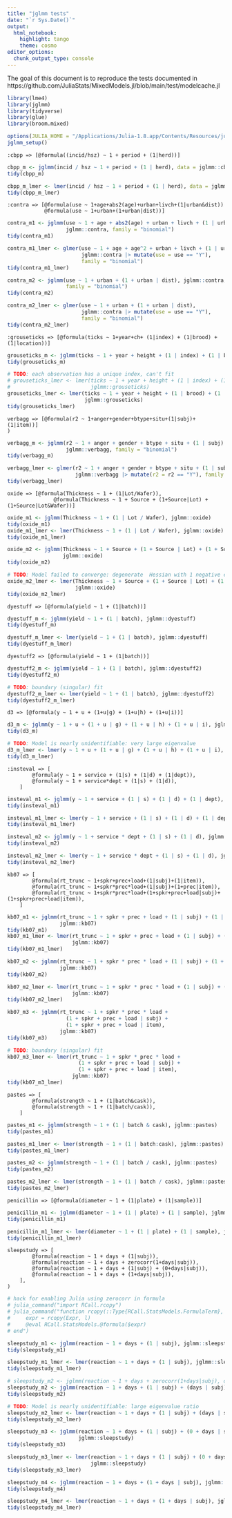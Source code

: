 ```yaml
---
title: "jglmm tests"
date: "`r Sys.Date()`"
output: 
  html_notebook: 
    highlight: tango
    theme: cosmo
editor_options: 
  chunk_output_type: console
---
```


The goal of this document is to reproduce the tests documented in https://github.com/JuliaStats/MixedModels.jl/blob/main/test/modelcache.jl

```r
library(lme4)
library(jglmm)
library(tidyverse)
library(glue)
library(broom.mixed)

options(JULIA_HOME = "/Applications/Julia-1.8.app/Contents/Resources/julia/bin/") 
jglmm_setup()
```



```
:cbpp => [@formula((incid/hsz) ~ 1 + period + (1|herd))]
```

```r
cbpp_m <- jglmm(incid / hsz ~ 1 + period + (1 | herd), data = jglmm::cbpp)
tidy(cbpp_m)

cbpp_m_lmer <- lmer(incid / hsz ~ 1 + period + (1 | herd), data = jglmm::cbpp)
tidy(cbpp_m_lmer)
```


```
:contra => [@formula(use ~ 1+age+abs2(age)+urban+livch+(1|urban&dist))
            @formula(use ~ 1+urban+(1+urban|dist))]
```

```r
contra_m1 <- jglmm(use ~ 1 + age + abs2(age) + urban + livch + (1 | urban & dist),
                   jglmm::contra, family = "binomial")
tidy(contra_m1)

contra_m1_lmer <- glmer(use ~ 1 + age + age^2 + urban + livch + (1 | urban:dist),
                        jglmm::contra |> mutate(use = use == "Y"),
                        family = "binomial")
tidy(contra_m1_lmer)

contra_m2 <- jglmm(use ~ 1 + urban + (1 + urban | dist), jglmm::contra,
                   family = "binomial")
tidy(contra_m2)

contra_m2_lmer <- glmer(use ~ 1 + urban + (1 + urban | dist),
                        jglmm::contra |> mutate(use = use == "Y"),
                        family = "binomial")
tidy(contra_m2_lmer)
```


```
:grouseticks => [@formula(ticks ~ 1+year+ch+ (1|index) + (1|brood) + (1|location))]
```

```r
grouseticks_m <- jglmm(ticks ~ 1 + year + height + (1 | index) + (1 | brood) + (1 | location), jglmm::grouseticks)
tidy(grouseticks_m)

# TODO: each observation has a unique index, can't fit
# grouseticks_lmer <- lmer(ticks ~ 1 + year + height + (1 | index) + (1 | brood) + (1 | location),
#                          jglmm::grouseticks)
grouseticks_lmer <- lmer(ticks ~ 1 + year + height + (1 | brood) + (1 | location),
                         jglmm::grouseticks)
tidy(grouseticks_lmer)
```


```
verbagg => [@formula(r2 ~ 1+anger+gender+btype+situ+(1|subj)+(1|item))]
)
```

```r
verbagg_m <- jglmm(r2 ~ 1 + anger + gender + btype + situ + (1 | subj) + (1 | item),
                   jglmm::verbagg, family = "binomial")
tidy(verbagg_m)

verbagg_lmer <- glmer(r2 ~ 1 + anger + gender + btype + situ + (1 | subj) + (1 | item),
                      jglmm::verbagg |> mutate(r2 = r2 == "Y"), family = "binomial")
tidy(verbagg_lmer)
```

```
oxide => [@formula(Thickness ~ 1 + (1|Lot/Wafer)),
               @formula(Thickness ~ 1 + Source + (1+Source|Lot) + (1+Source|Lot&Wafer))]
```

```r
oxide_m1 <- jglmm(Thickness ~ 1 + (1 | Lot / Wafer), jglmm::oxide)
tidy(oxide_m1)
oxide_m1_lmer <- lmer(Thickness ~ 1 + (1 | Lot / Wafer), jglmm::oxide)
tidy(oxide_m1_lmer)

oxide_m2 <- jglmm(Thickness ~ 1 + Source + (1 + Source | Lot) + (1 + Source | Lot & Wafer),
                  jglmm::oxide)
tidy(oxide_m2)

# TODO: Model failed to converge: degenerate  Hessian with 1 negative eigenvalues
oxide_m2_lmer <- lmer(Thickness ~ 1 + Source + (1 + Source | Lot) + (1 + Source | Lot:Wafer),
                      jglmm::oxide)
tidy(oxide_m2_lmer)
```

```
dyestuff => [@formula(yield ~ 1 + (1|batch))]
```

```r
dyestuff_m <- jglmm(yield ~ 1 + (1 | batch), jglmm::dyestuff)
tidy(dyestuff_m)

dyestuff_m_lmer <- lmer(yield ~ 1 + (1 | batch), jglmm::dyestuff)
tidy(dyestuff_m_lmer)
```

```
dyestuff2 => [@formula(yield ~ 1 + (1|batch))]
```

```r
dyestuff2_m <- jglmm(yield ~ 1 + (1 | batch), jglmm::dyestuff2)
tidy(dyestuff2_m)

# TODO: boundary (singular) fit
dyestuff2_m_lmer <- lmer(yield ~ 1 + (1 | batch), jglmm::dyestuff2)
tidy(dyestuff2_m_lmer)
```

```
d3 => [@formula(y ~ 1 + u + (1+u|g) + (1+u|h) + (1+u|i))]
```

```r
d3_m <- jglmm(y ~ 1 + u + (1 + u | g) + (1 + u | h) + (1 + u | i), jglmm::d3)
tidy(d3_m)

# TODO: Model is nearly unidentifiable: very large eigenvalue
d3_m_lmer <- lmer(y ~ 1 + u + (1 + u | g) + (1 + u | h) + (1 + u | i), jglmm::d3)
tidy(d3_m_lmer)
```


```
:insteval => [
        @formula(y ~ 1 + service + (1|s) + (1|d) + (1|dept)),
        @formula(y ~ 1 + service*dept + (1|s) + (1|d)),
    ]
```

```r
insteval_m1 <- jglmm(y ~ 1 + service + (1 | s) + (1 | d) + (1 | dept), jglmm::insteval)
tidy(insteval_m1)

insteval_m1_lmer <- lmer(y ~ 1 + service + (1 | s) + (1 | d) + (1 | dept), jglmm::insteval)
tidy(insteval_m1_lmer)

insteval_m2 <- jglmm(y ~ 1 + service * dept + (1 | s) + (1 | d), jglmm::insteval)
tidy(insteval_m2)

insteval_m2_lmer <- lmer(y ~ 1 + service * dept + (1 | s) + (1 | d), jglmm::insteval)
tidy(insteval_m2_lmer)
```

```
kb07 => [
        @formula(rt_trunc ~ 1+spkr+prec+load+(1|subj)+(1|item)),
        @formula(rt_trunc ~ 1+spkr*prec*load+(1|subj)+(1+prec|item)),
        @formula(rt_trunc ~ 1+spkr*prec*load+(1+spkr+prec+load|subj)+(1+spkr+prec+load|item)),
    ]
```

```r
kb07_m1 <- jglmm(rt_trunc ~ 1 + spkr + prec + load + (1 | subj) + (1 | item),
                 jglmm::kb07)
tidy(kb07_m1)
kb07_m1_lmer <- lmer(rt_trunc ~ 1 + spkr + prec + load + (1 | subj) + (1 | item),
                     jglmm::kb07)
tidy(kb07_m1_lmer)

kb07_m2 <- jglmm(rt_trunc ~ 1 + spkr * prec * load + (1 | subj) + (1 + prec | item),
                 jglmm::kb07)
tidy(kb07_m2)

kb07_m2_lmer <- lmer(rt_trunc ~ 1 + spkr * prec * load + (1 | subj) + (1 + prec | item),
                     jglmm::kb07)
tidy(kb07_m2_lmer)

kb07_m3 <- jglmm(rt_trunc ~ 1 + spkr * prec * load +
                   (1 + spkr + prec + load | subj) +
                   (1 + spkr + prec + load | item),
                 jglmm::kb07)
tidy(kb07_m3)

# TODO: boundary (singular) fit
kb07_m3_lmer <- lmer(rt_trunc ~ 1 + spkr * prec * load +
                       (1 + spkr + prec + load | subj) +
                       (1 + spkr + prec + load | item),
                     jglmm::kb07)
tidy(kb07_m3_lmer)
```


```
pastes => [
        @formula(strength ~ 1 + (1|batch&cask)),
        @formula(strength ~ 1 + (1|batch/cask)),
    ]
```

```r
pastes_m1 <- jglmm(strength ~ 1 + (1 | batch & cask), jglmm::pastes)
tidy(pastes_m1)

pastes_m1_lmer <- lmer(strength ~ 1 + (1 | batch:cask), jglmm::pastes)
tidy(pastes_m1_lmer)

pastes_m2 <- jglmm(strength ~ 1 + (1 | batch / cask), jglmm::pastes)
tidy(pastes_m2)

pastes_m2_lmer <- lmer(strength ~ 1 + (1 | batch / cask), jglmm::pastes)
tidy(pastes_m2_lmer)
```

```
penicillin => [@formula(diameter ~ 1 + (1|plate) + (1|sample))]
```    
```r
penicillin_m1 <- jglmm(diameter ~ 1 + (1 | plate) + (1 | sample), jglmm::penicillin)
tidy(penicillin_m1)

penicillin_m1_lmer <- lmer(diameter ~ 1 + (1 | plate) + (1 | sample), jglmm::penicillin)
tidy(penicillin_m1_lmer)
```


```
sleepstudy => [
        @formula(reaction ~ 1 + days + (1|subj)),
        @formula(reaction ~ 1 + days + zerocorr(1+days|subj)),
        @formula(reaction ~ 1 + days + (1|subj) + (0+days|subj)),
        @formula(reaction ~ 1 + days + (1+days|subj)),
    ],
)
```

```r
# hack for enabling Julia using zerocorr in formula
# julia_command("import RCall.rcopy")
# julia_command("function rcopy(::Type{RCall.StatsModels.FormulaTerm}, l::Ptr{LangSxp})
#     expr = rcopy(Expr, l)
#     @eval RCall.StatsModels.@formula($expr)
# end")
```

```r
sleepstudy_m1 <- jglmm(reaction ~ 1 + days + (1 | subj), jglmm::sleepstudy)
tidy(sleepstudy_m1)

sleepstudy_m1_lmer <- lmer(reaction ~ 1 + days + (1 | subj), jglmm::sleepstudy)
tidy(sleepstudy_m1_lmer)

# sleepstudy_m2 <- jglmm(reaction ~ 1 + days + zerocorr(1+days|subj), data = sleepstudy)
sleepstudy_m2 <- jglmm(reaction ~ 1 + days + (1 | subj) + (days | subj), jglmm::sleepstudy)
tidy(sleepstudy_m2)

# TODO: Model is nearly unidentifiable: large eigenvalue ratio
sleepstudy_m2_lmer <- lmer(reaction ~ 1 + days + (1 | subj) + (days | subj), jglmm::sleepstudy)
tidy(sleepstudy_m2_lmer)

sleepstudy_m3 <- jglmm(reaction ~ 1 + days + (1 | subj) + (0 + days | subj),
                       jglmm::sleepstudy)
tidy(sleepstudy_m3)

sleepstudy_m3_lmer <- lmer(reaction ~ 1 + days + (1 | subj) + (0 + days | subj),
                           jglmm::sleepstudy)
tidy(sleepstudy_m3_lmer)

sleepstudy_m4 <- jglmm(reaction ~ 1 + days + (1 + days | subj), jglmm::sleepstudy)
tidy(sleepstudy_m4)

sleepstudy_m4_lmer <- lmer(reaction ~ 1 + days + (1 + days | subj), jglmm::sleepstudy)
tidy(sleepstudy_m4_lmer)
```
